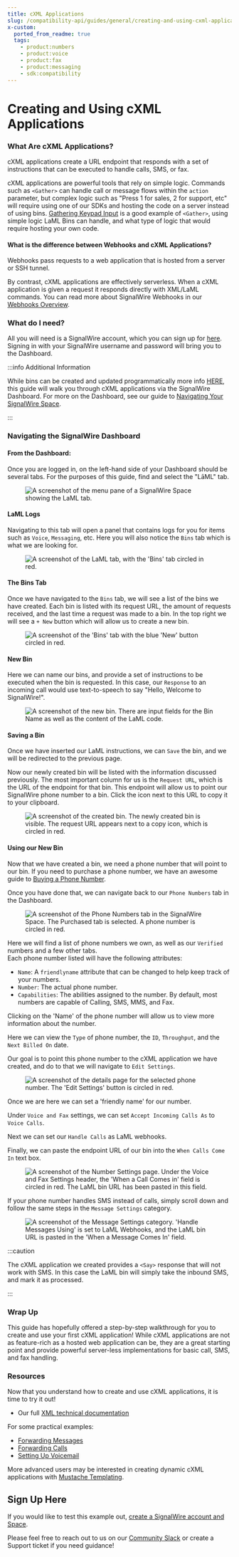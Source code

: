 ```yaml
---
title: cXML Applications
slug: /compatibility-api/guides/general/creating-and-using-cxml-applications
x-custom:
  ported_from_readme: true
  tags:
    - product:numbers
    - product:voice
    - product:fax
    - product:messaging
    - sdk:compatibility
---
```


# Creating and Using cXML Applications

### What Are cXML Applications?

cXML applications create a URL endpoint that responds with a set of instructions that can be executed to handle calls, SMS, or fax. 

cXML applications are powerful tools that rely on simple logic. 
Commands such as `<Gather>` can handle call or message flows within the `action` parameter, but complex logic such as "Press 1 for sales, 2 for support, etc" will require using one of our SDKs and hosting the code on a server instead of using bins. 
[Gathering Keypad Input](/voice/getting-started/how-to-gather-keypad-input-from-user) is a good example of `<Gather>`, using simple logic LaML Bins can handle, and what type of logic that would require hosting your own code.

#### What is the difference between Webhooks and cXML Applications?

Webhooks pass requests to a web application that is hosted from a server or SSH tunnel.

By contrast, cXML applications are effectively serverless. 
When a cXML application is given a request it responds directly with XML/LaML commands. 
You can read more about SignalWire Webhooks in our [Webhooks Overview](/platform/phone-numbers/guides/how-to-configure-your-webhook). 

### What do I need?

All you will need is a SignalWire account, which you can sign up for [here](https://signalwire.com/signup). 
Signing in with your SignalWire username and password will bring you to the Dashboard.


:::info Additional Information

While bins can be created and updated programmatically more info [HERE](/rest/signalwire-rest/endpoints/fabric/list-cxml-applications),
this guide will walk you through cXML applications via the SignalWire Dashboard.
For more on the Dashboard, see our guide to [Navigating Your SignalWire Space](/platform/dashboard/get-started/explore).

:::

### Navigating the SignalWire Dashboard

#### From the Dashboard:

Once you are logged in, on the left-hand side of your Dashboard should be several tabs. 
For the purposes of this guide, find and select the "LāML" tab.

<figure>
  <img className="img-800" src={require("./bb61154-project_side_menu.webP").default} alt="A screenshot of the menu pane of a SignalWire Space showing the LaML tab. " />
</figure>

#### LaML Logs

Navigating to this tab will open a panel that contains logs for you for items such as `Voice`, `Messaging`, etc. 
Here you will also notice the `Bins` tab which is what we are looking for.

<figure>
  <img className="img-800" src={require("./41e3320-SWBins.webP").default} alt="A screenshot of the LaML tab, with the 'Bins' tab circled in red." />
</figure>

#### The Bins Tab

Once we have navigated to the `Bins` tab, we will see a list of the bins we have created.
Each bin is listed with its request URL, the amount of requests received, and the last time a request was made to a bin. 
In the top right we will see a `+ New` button which will allow us to create a new bin.

<figure>
  <img className="img-800" src={require("./067af2d-NewBin.webP").default} alt="A screenshot of the 'Bins' tab with the blue 'New' button circled in red." />
</figure>

#### New Bin

Here we can name our bins, and provide a set of instructions to be executed when the bin is requested. 
In this case, our `Response` to an incoming call would use text-to-speech to say "Hello, Welcome to SignalWire!". 

<figure>
  <img className="img-800" src={require("./363f15d-SWBinSave.webP").default} alt="A screenshot of the new bin. There are input fields for the Bin Name as well as the content of the LaML code." />
</figure>

#### Saving a Bin

Once we have inserted our LaML instructions, we can `Save` the bin, and we will be redirected to the previous page.

Now our newly created bin will be listed with the information discussed previously. 
The most important column for us is the `Request URL`, which is the URL of the endpoint for that bin. 
This endpoint will allow us to point our SignalWire phone number to a bin. 
Click the icon next to this URL to copy it to your clipboard.

<figure>
  <img className="img-800" src={require("./2b10195-Screenshot_1.webP").default} alt="A screenshot of the created bin. The newly created bin is visible. The request URL appears next to a copy icon, which is circled in red." />
</figure>

#### Using our New Bin

Now that we have created a bin, we need a phone number that will point to our bin. 
If you need to purchase a phone number, we have an awesome guide to 
[Buying a Phone Number](/platform/phone-numbers/getting-started/buying-a-phone-number). 

Once you have done that, we can navigate back to our `Phone Numbers` tab in the Dashboard.

<figure>
  <img className="img-800" src={require("./5772bfb-ClickNumber.webP").default} alt="A screenshot of the Phone Numbers tab in the SignalWire Space. The Purchased tab is selected. A phone number is circled in red." />
</figure>

Here we will find a list of phone numbers we own, as well as our `Verified` numbers and a few other tabs.  
Each phone number listed will have the following attributes:

- `Name`: A `friendlyname` attribute that can be changed to help keep track of your numbers.
- `Number`: The actual phone number.
- `Capabilities`: The abilities assigned to the number. By default, most numbers are capable of Calling, SMS, MMS, and Fax.

Clicking on the 'Name' of the phone number will allow us to view more information about the number.

Here we can view the `Type` of phone number, the `ID`, `Throughput`, and the `Next Billed On` date.

Our goal is to point this phone number to the cXML application we have created, and do to that we will navigate to `Edit Settings`.

<figure>
  <img className="img-800" src={require("./a0e2d2f-Settings.webP").default} alt="A screenshot of the details page for the selected phone number. The 'Edit Settings' button is circled in red." />
</figure>

Once we are here we can set a 'friendly name' for our number.

Under `Voice and Fax` settings, we can set `Accept Incoming Calls As` to `Voice Calls`.

Next we can set our `Handle Calls` as LaML webhooks.

Finally, we can paste the endpoint URL of our bin into the `When Calls Come In` text box.

<figure>
  <img className="img-800" src={require("./3cb24b1-InsertURL.webP").default} alt="A screenshot of the Number Settings page. Under the Voice and Fax Settings header, the 'When a Call Comes in' field is circled in red. The LaML bin URL has been pasted in this field." />
</figure>

If your phone number handles SMS instead of calls, simply scroll down and follow the same steps in the `Message Settings` category.

<figure>
  <img className="img-800" src={require("./b1d4f0b-MessageSettings.webP").default} alt="A screenshot of the Message Settings category. 'Handle Messages Using' is set to LaML Webhooks, and the LaML bin URL is pasted in the 'When a Message Comes In' field." />
</figure>


:::caution

The cXML application we created provides a `<Say>` response that will not work with SMS. 
In this case the LaML bin will simply take the inbound SMS, and mark it as processed.

:::

### Wrap Up

This guide has hopefully offered a step-by-step walkthrough for you to create and use your first cXML application! 
While cXML applications are not as feature-rich as a hosted web application can be, they are a great starting point and provide powerful server-less implementations for basic call, SMS, and fax handling.

### Resources

Now that you understand how to create and use cXML applications, it is time to try it out!

- Our full [XML technical documentation](docs/compatibility-api/cxml/index.mdx)

For some practical examples:

- [Forwarding Messages](/messaging/getting-started/how-to-forward-messages)
- [Forwarding Calls](/voice/getting-started/how-to-forward-calls)
- [Setting Up Voicemail](/voice/getting-started/how-to-set-up-voicemail)

More advanced users may be interested in creating dynamic cXML applications with [Mustache Templating](/compatibility-api/guides/general/utilizing-mustache-templates).

Sign Up Here
------------

If you would like to test this example out, [create a SignalWire account and Space](https://m.signalwire.com/signups/new?s=1).

Please feel free to reach out to us on our [Community Slack](https://signalwire.community/) or create a Support ticket if you need guidance!
